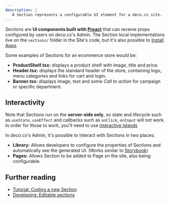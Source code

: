 ```yaml
---
description: |
   A Section represents a configurable UI element for a deco.cx site.
---
```


Sections are **UI components built with [Preact](https://preactjs.com/)** that
can receive props configured by users on _deco.cx_'s Admin. The Section local
implementations live on the `sections/` folder in the Site's code, but it's also
possible to [Install Apps](https://deco.cx/docs/en/getting-started/installing-an-app).

Some examples of Sections for an ecommerce store would be:

- **ProductShelf.tsx:** displays a product shelf with image, title and price.
- **Header.tsx:** displays the standard header of the store, containing logo,
  menu categories and links for cart and login.
- **Banner.tsx:** displays image, text and some _Call to action_ for campaign or
  specific department.

## Interactivity

Note that Sections run on the **server-side only**, so state and lifecycle such
as `useState`, `useEffect` and callbacks such as `onClick`, `onInput` will not
work. In order for those to work, you'll need to use
[interactive Islands](https://fresh.deno.dev/docs/concepts/islands)

In _deco.cx_'s Admin, it's possible to interact with Sections in two places:

- **Library:** Allows developers to configure the properties of Sections and
  automatically see the generated UI. (Works similar to
  [Storybook](https://storybook.js.org/))
- **Pages:** Allows Section to be added to Page on the site, also being
  configurable.

## Further reading

- [Tutorial: Coding a new Section](https://deco.cx/docs/en/developing-guide/hello-world)
- [Developing: Editable sections](https://deco.cx/docs/en/developing-guide/editable-sections)
